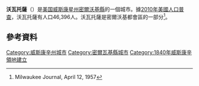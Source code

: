 {{NoteTA
|G1=US
}}
{{Infobox settlement
|official_name = 沃瓦托薩
|native_name = Wauwatosa
|settlement_type = [[城市|城市]]
|image_skyline = Wauwatosa at Menomonee River.jpg
|imagesize = 
|image_caption = 
|image_map = File:Milwaukee County Wisconsin Incorporated and Unincorporated areas Wauwatosa Highlighted.svg
|map_caption = 沃瓦托薩在威斯康辛州密爾瓦基縣的位置
|subdivision_type = 國家
|subdivision_name = 美國
|subdivision_type1 = [[美国州份|州]]
|subdivision_name1 = [[威斯康辛州|威斯康辛州]]
|subdivision_type2 = [[威斯康星州行政区划|縣]]
|subdivision_name2 = [[密爾瓦基縣_(威斯康辛州)|密爾瓦基縣]]
|government_type = 
|leader_title = 市長
|leader_name = Kathy Ehley
|leader_title1 = [[美国国会|眾議員]]
|leader_name1 = [[Jim_Sensenbrenner|Jim Sensenbrenner]]（[[共和黨_(美國)|R]]）
|established_date = 
|unit_pref = Imperial
|area_footnotes = <ref name="USCensusQuickFacts">{{cite web |title=QuickFacts – Wauwatosa city, Wisconsin |url=https://www.census.gov/quickfacts/fact/table/wauwatosacitywisconsin/PST045217 |website=United States Census Bureau |access-date=June 26, 2018 |archive-date=2018-06-27 |archive-url=https://web.archive.org/web/20180627005320/https://www.census.gov/quickfacts/fact/table/wauwatosacitywisconsin/PST045217 |dead-url=no }}</ref><ref name ="Gazetteer files">{{cite web |title=US Gazetteer files 2010 |url=https://www.census.gov/geo/www/gazetteer/files/Gaz_places_national.txt |archive-url=https://web.archive.org/web/20121220045823/https://www.census.gov/geo/www/gazetteer/files/Gaz_places_national.txt |archive-date=December 20, 2012 |publisher=[[United_States_Census_Bureau|United States Census Bureau]] |accessdate=June 26, 2018}}</ref>
|area_magnitude = 
|area_total_km2 = 34.32
|area_land_km2 = 34.32
|area_water_km2 = 0
|area_total_sq_mi = 13.25
|area_land_sq_mi = 13.25
|area_water_sq_mi = 0
|area_water_percent = 0
|population_as_of = [[2010年美國人口普查|2010]]
|population_est = 48376
|pop_est_as_of = 2018
|population_footnotes = <ref name ="FactFinder">{{cite web|title=American FactFinder|url=http://factfinder2.census.gov/faces/nav/jsf/pages/index.xhtml|publisher=[[United_States_Census_Bureau|United States Census Bureau]]|accessdate=2012-11-18|archive-date=2012-02-17|archive-url=https://www.webcitation.org/65WtHj6J5?url=http://factfinder2.census.gov/faces/nav/jsf/pages/index.xhtml|dead-url=no}}</ref>
|population_total = 46396
|population_density_km2 = 1352.0
|population_density_sq_mi = 3501.6
|population_metro = 1,753,355
|timezone = [[北美中部时区|CST]]
| utc_offset = −6
|elevation_m = 205
|elevation_ft = 673
|coordinates = {{coord|43|4|N|88|2|W|region:US-WI_type:city|display=inline,title}}
|timezone_DST = CDT
| utc_offset_DST = −5
|postal_code_type = 
|postal_code = 
|area_code = [[電話區號414|414]]
|blank_name = [[聯邦資訊處理標準|FIPS代碼]]
|blank_info = 55-84675<ref name="GR2">{{cite web|url=http://factfinder2.census.gov|publisher=[[美国普查局|美国普查局]]|accessdate=2008-01-31|title=American FactFinder|archive-date=2013-09-11|archive-url=https://web.archive.org/web/20130911234518/http://factfinder2.census.gov/|dead-url=no}}</ref>
|blank1_name = [[地名信息系统|GNIS ID]]
|blank1_info = 1576335<ref name="GR3">{{cite web|url=http://geonames.usgs.gov|accessdate=2008-01-31|title=US Board on Geographic Names|publisher=[[美國地質調查局|美國地質調查局]]|date=2007-10-25|archive-date=2012-02-26|archive-url=https://www.webcitation.org/65jET5cdV?url=http://geonames.usgs.gov/|dead-url=no}}</ref>
|footnotes = 
|website = {{URL|www.wauwatosa.net}}
|pop_est_footnotes = <ref name="USCensusEst2018">{{cite web|url=https://www.census.gov/programs-surveys/popest/data/tables.2018.html|title=Population and Housing Unit Estimates|accessdate=July 19, 2019|archive-date=2018-05-04|archive-url=https://web.archive.org/web/20180504181213/https://www.census.gov/programs-surveys/popest/data/tables.2017.html|dead-url=no}}</ref>
}}

'''沃瓦托薩'''（{{lang-en|Wauwatosa}}）是[[美国|美国]][[威斯康星州|威斯康星州]][[密爾沃基縣|密爾沃基縣]]的一個城市。據[[2010年美國人口普查|2010年美國人口普查]]，沃瓦托薩有人口46,396人。沃瓦托薩是密爾沃基都會區的一部分<ref>Milwaukee Journal, April 12, 1957</ref>。

==參考資料==
{{Reflist}}

{{DEFAULTSORT:Wauwatosa, Wisconsin}}
[[Category:威斯康辛州城市|Category:威斯康辛州城市]]
[[Category:密爾瓦基縣城市|Category:密爾瓦基縣城市]]
[[Category:1840年威斯康辛領地建立|Category:1840年威斯康辛領地建立]]